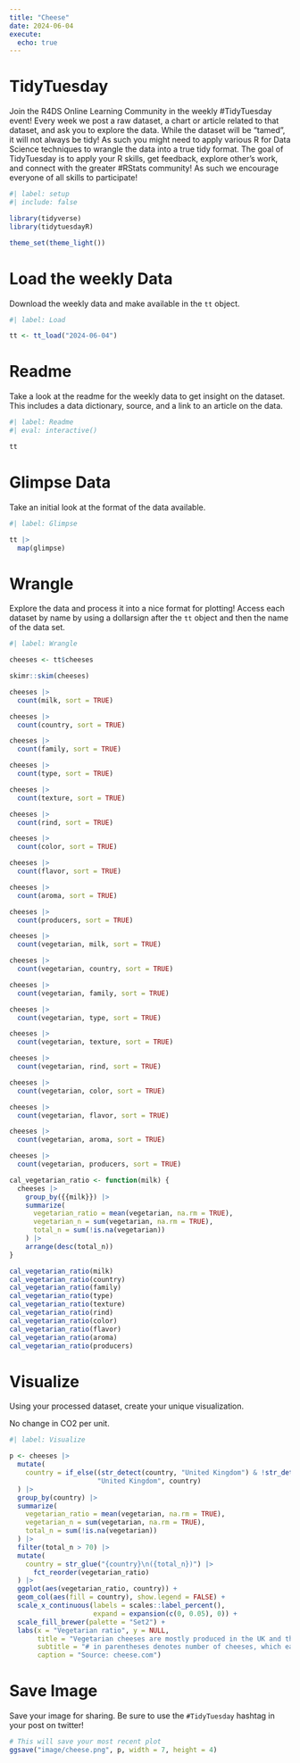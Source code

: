```yaml
---
title: "Cheese"
date: 2024-06-04
execute: 
  echo: true
---
```


# TidyTuesday

Join the R4DS Online Learning Community in the weekly #TidyTuesday event!
Every week we post a raw dataset, a chart or article related to that dataset, and ask you to explore the data.
While the dataset will be “tamed”, it will not always be tidy! As such you might need to apply various R for Data Science techniques to wrangle the data into a true tidy format.
The goal of TidyTuesday is to apply your R skills, get feedback, explore other’s work, and connect with the greater #RStats community!
As such we encourage everyone of all skills to participate!

```r
#| label: setup
#| include: false

library(tidyverse)
library(tidytuesdayR)

theme_set(theme_light())
```

# Load the weekly Data

Download the weekly data and make available in the `tt` object.

```r
#| label: Load

tt <- tt_load("2024-06-04")
```

# Readme

Take a look at the readme for the weekly data to get insight on the dataset.
This includes a data dictionary, source, and a link to an article on the data.

```r
#| label: Readme
#| eval: interactive()

tt

```

# Glimpse Data

Take an initial look at the format of the data available.

```r
#| label: Glimpse

tt |> 
  map(glimpse)

```

# Wrangle

Explore the data and process it into a nice format for plotting! Access each dataset by name by using a dollarsign after the `tt` object and then the name of the data set.

```r
#| label: Wrangle

cheeses <- tt$cheeses
```

```r

skimr::skim(cheeses)
```

```r

cheeses |> 
  count(milk, sort = TRUE)

cheeses |> 
  count(country, sort = TRUE)

cheeses |> 
  count(family, sort = TRUE)

cheeses |> 
  count(type, sort = TRUE)

cheeses |> 
  count(texture, sort = TRUE)

cheeses |> 
  count(rind, sort = TRUE)

cheeses |> 
  count(color, sort = TRUE)

cheeses |> 
  count(flavor, sort = TRUE)

cheeses |> 
  count(aroma, sort = TRUE)

cheeses |> 
  count(producers, sort = TRUE)

```

```r
cheeses |> 
  count(vegetarian, milk, sort = TRUE)

cheeses |> 
  count(vegetarian, country, sort = TRUE)

cheeses |> 
  count(vegetarian, family, sort = TRUE)

cheeses |> 
  count(vegetarian, type, sort = TRUE)

cheeses |> 
  count(vegetarian, texture, sort = TRUE)

cheeses |> 
  count(vegetarian, rind, sort = TRUE)

cheeses |> 
  count(vegetarian, color, sort = TRUE)

cheeses |> 
  count(vegetarian, flavor, sort = TRUE)

cheeses |> 
  count(vegetarian, aroma, sort = TRUE)

cheeses |> 
  count(vegetarian, producers, sort = TRUE)
```

```r

cal_vegetarian_ratio <- function(milk) {
  cheeses |> 
    group_by({{milk}}) |> 
    summarize(
      vegetarian_ratio = mean(vegetarian, na.rm = TRUE),
      vegetarian_n = sum(vegetarian, na.rm = TRUE),
      total_n = sum(!is.na(vegetarian))
    ) |> 
    arrange(desc(total_n))
}

cal_vegetarian_ratio(milk)
cal_vegetarian_ratio(country)
cal_vegetarian_ratio(family)
cal_vegetarian_ratio(type)
cal_vegetarian_ratio(texture)
cal_vegetarian_ratio(rind)
cal_vegetarian_ratio(color)
cal_vegetarian_ratio(flavor)
cal_vegetarian_ratio(aroma)
cal_vegetarian_ratio(producers)

```

# Visualize

Using your processed dataset, create your unique visualization.

No change in CO2 per unit.

```r
#| label: Visualize

p <- cheeses |> 
  mutate(
    country = if_else((str_detect(country, "United Kingdom") & !str_detect(country, "United States")) | str_detect(country, "England"),
                      "United Kingdom", country)
  ) |> 
  group_by(country) |> 
  summarize(
    vegetarian_ratio = mean(vegetarian, na.rm = TRUE),
    vegetarian_n = sum(vegetarian, na.rm = TRUE),
    total_n = sum(!is.na(vegetarian))
  ) |> 
  filter(total_n > 70) |> 
  mutate(
    country = str_glue("{country}\n({total_n})") |> 
      fct_reorder(vegetarian_ratio)
  ) |> 
  ggplot(aes(vegetarian_ratio, country)) +
  geom_col(aes(fill = country), show.legend = FALSE) +
  scale_x_continuous(labels = scales::label_percent(),
                     expand = expansion(c(0, 0.05), 0)) +
  scale_fill_brewer(palette = "Set2") +
  labs(x = "Vegetarian ratio", y = NULL,
       title = "Vegetarian cheeses are mostly produced in the UK and the US",
       subtitle = "# in parentheses denotes number of cheeses, which each country produces\nand are known whether vegetarian or not",
       caption = "Source: cheese.com")

```

# Save Image

Save your image for sharing. Be sure to use the `#TidyTuesday` hashtag in your post on twitter! 

```r

# This will save your most recent plot
ggsave("image/cheese.png", p, width = 7, height = 4)

```
